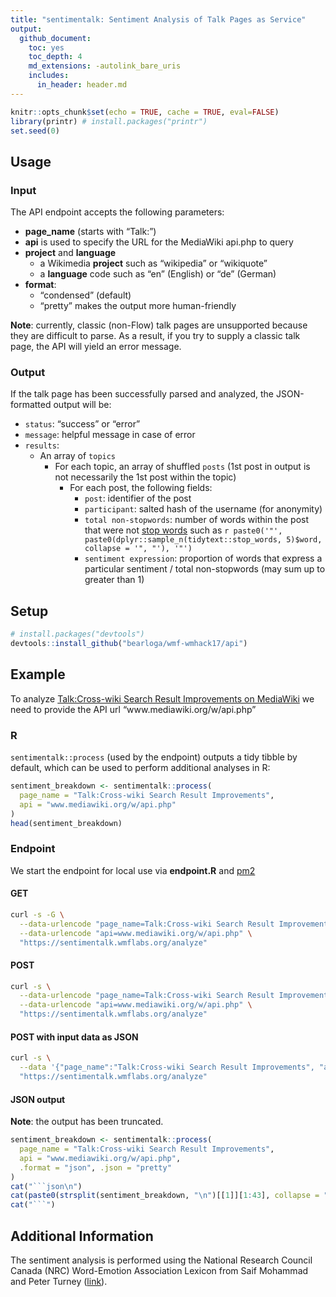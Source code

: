 ```yaml
---
title: "sentimentalk: Sentiment Analysis of Talk Pages as Service"
output:
  github_document:
    toc: yes
    toc_depth: 4
    md_extensions: -autolink_bare_uris
    includes:
      in_header: header.md
---
```


```r
knitr::opts_chunk$set(echo = TRUE, cache = TRUE, eval=FALSE)
library(printr) # install.packages("printr")
set.seed(0)
```

## Usage

### Input

The API endpoint accepts the following parameters:

- **page_name** (starts with "Talk:")
- **api** is used to specify the URL for the MediaWiki api.php to query
- **project** and **language**
    - a Wikimedia **project** such as "wikipedia" or "wikiquote"
    - a **language** code such as "en" (English) or "de" (German)
- **format**:
    - "condensed" (default)
    - "pretty" makes the output more human-friendly

**Note**: currently, classic (non-Flow) talk pages are unsupported because they are difficult to parse. As a result, if you try to supply a classic talk page, the API will yield an error message.

### Output

If the talk page has been successfully parsed and analyzed, the JSON-formatted output will be:

- `status`: "success" or "error"
- `message`: helpful message in case of error
- `results`:
    - An array of `topics`
        - For each topic, an array of shuffled `posts`
          (1st post in output is not necessarily the 1st post within the topic)
            - For each post, the following fields:
                - `post`: identifier of the post
                - `participant`: salted hash of the username (for anonymity)
                - `total non-stopwords`: number of words within the post that were not [stop words](https://en.wikipedia.org/wiki/Stop_words) such as `r paste0('"', paste0(dplyr::sample_n(tidytext::stop_words, 5)$word, collapse = '", "'), '"')`
                - `sentiment expression`: proportion of words that express a particular sentiment / total non-stopwords
                  (may sum up to greater than 1)

## Setup

```R
# install.packages("devtools")
devtools::install_github("bearloga/wmf-wmhack17/api")
```

## Example

To analyze [Talk:Cross-wiki Search Result Improvements on MediaWiki](https://www.mediawiki.org/wiki/Talk:Cross-wiki_Search_Result_Improvements) we need to provide the API url "www.mediawiki.org/w/api.php"

### R

`sentimentalk::process` (used by the endpoint) outputs a tidy tibble by default, which can be used to perform additional analyses in R:

```r
sentiment_breakdown <- sentimentalk::process(
  page_name = "Talk:Cross-wiki Search Result Improvements",
  api = "www.mediawiki.org/w/api.php"
)
head(sentiment_breakdown)
```

### Endpoint

We start the endpoint for local use via **endpoint.R** and [pm2](https://plumber.trestletech.com/docs/hosting/)

#### GET

```bash
curl -s -G \
  --data-urlencode "page_name=Talk:Cross-wiki Search Result Improvements" \
  --data-urlencode "api=www.mediawiki.org/w/api.php" \
  "https://sentimentalk.wmflabs.org/analyze"
```

#### POST

```bash
curl -s \
  --data-urlencode "page_name=Talk:Cross-wiki Search Result Improvements" \
  --data-urlencode "api=www.mediawiki.org/w/api.php" \
  "https://sentimentalk.wmflabs.org/analyze"
```

#### POST with input data as JSON

```bash
curl -s \
  --data '{"page_name":"Talk:Cross-wiki Search Result Improvements", "api":"www.mediawiki.org/w/api.php"}' \
  "https://sentimentalk.wmflabs.org/analyze"
```

#### JSON output

**Note**: the output has been truncated.

```r
sentiment_breakdown <- sentimentalk::process(
  page_name = "Talk:Cross-wiki Search Result Improvements",
  api = "www.mediawiki.org/w/api.php",
  .format = "json", .json = "pretty"
)
cat("```json\n")
cat(paste0(strsplit(sentiment_breakdown, "\n")[[1]][1:43], collapse = "\n"), "\n          ...\n")
cat("```")
```

## Additional Information

The sentiment analysis is performed using the National Research Council Canada (NRC) Word-Emotion Association Lexicon from Saif Mohammad and Peter Turney ([link](http://saifmohammad.com/WebPages/NRC-Emotion-Lexicon.htm)).
